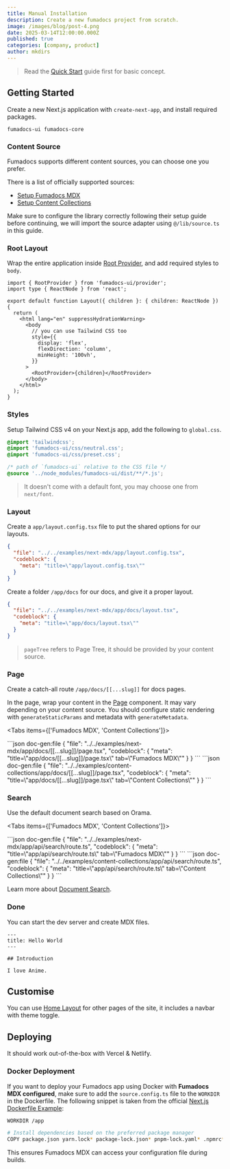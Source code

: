 ```yaml
---
title: Manual Installation
description: Create a new fumadocs project from scratch.
image: /images/blog/post-4.png
date: 2025-03-14T12:00:00.000Z
published: true
categories: [company, product]
author: mkdirs
---
```


> Read the [Quick Start](/docs) guide first for basic concept.

## Getting Started

Create a new Next.js application with `create-next-app`, and install required packages.

```package-install
fumadocs-ui fumadocs-core
```

### Content Source

Fumadocs supports different content sources, you can choose one you prefer.

There is a list of officially supported sources:

- [Setup Fumadocs MDX](/docs/mdx)
- [Setup Content Collections](/docs/headless/content-collections)

Make sure to configure the library correctly following their setup guide before continuing, we will import the source adapter using `@/lib/source.ts` in this guide.

### Root Layout

Wrap the entire application inside [Root Provider](/docs/layouts/root-provider), and add required styles to `body`.

```tsx
import { RootProvider } from 'fumadocs-ui/provider';
import type { ReactNode } from 'react';

export default function Layout({ children }: { children: ReactNode }) {
  return (
    <html lang="en" suppressHydrationWarning>
      <body
        // you can use Tailwind CSS too
        style={{
          display: 'flex',
          flexDirection: 'column',
          minHeight: '100vh',
        }}
      >
        <RootProvider>{children}</RootProvider>
      </body>
    </html>
  );
}
```

### Styles

Setup Tailwind CSS v4 on your Next.js app, add the following to `global.css`.

```css title="Tailwind CSS"
@import 'tailwindcss';
@import 'fumadocs-ui/css/neutral.css';
@import 'fumadocs-ui/css/preset.css';

/* path of `fumadocs-ui` relative to the CSS file */
@source '../node_modules/fumadocs-ui/dist/**/*.js';
```

> It doesn't come with a default font, you may choose one from `next/font`.

### Layout

Create a `app/layout.config.tsx` file to put the shared options for our layouts.

```json doc-gen:file
{
  "file": "../../examples/next-mdx/app/layout.config.tsx",
  "codeblock": {
    "meta": "title=\"app/layout.config.tsx\""
  }
}
```

Create a folder `/app/docs` for our docs, and give it a proper layout.

```json doc-gen:file
{
  "file": "../../examples/next-mdx/app/docs/layout.tsx",
  "codeblock": {
    "meta": "title=\"app/docs/layout.tsx\""
  }
}
```

> `pageTree` refers to Page Tree, it should be provided by your content source.

### Page

Create a catch-all route `/app/docs/[[...slug]]` for docs pages.

In the page, wrap your content in the [Page](/docs/layouts/page) component.
It may vary depending on your content source. You should configure static rendering with `generateStaticParams` and metadata with `generateMetadata`.

<Tabs items={['Fumadocs MDX', 'Content Collections']}>

<Tab value='Fumadocs MDX'>
```json doc-gen:file
{
  "file": "../../examples/next-mdx/app/docs/[[...slug]]/page.tsx",
  "codeblock": {
    "meta": "title=\"app/docs/[[...slug]]/page.tsx\" tab=\"Fumadocs MDX\""
  }
}
```
</Tab>

<Tab value='Content Collections'>
```json doc-gen:file
{
  "file": "../../examples/content-collections/app/docs/[[...slug]]/page.tsx",
  "codeblock": {
    "meta": "title=\"app/docs/[[...slug]]/page.tsx\" tab=\"Content Collections\""
  }
}
```
</Tab>

</Tabs>

### Search

Use the default document search based on Orama.

<Tabs items={['Fumadocs MDX', 'Content Collections']}>

<Tab value='Fumadocs MDX'>
```json doc-gen:file
{
  "file": "../../examples/next-mdx/app/api/search/route.ts",
  "codeblock": {
    "meta": "title=\"app/api/search/route.ts\" tab=\"Fumadocs MDX\""
  }
}
```
</Tab>

<Tab value='Content Collections'>
```json doc-gen:file
{
  "file": "../../examples/content-collections/app/api/search/route.ts",
  "codeblock": {
    "meta": "title=\"app/api/search/route.ts\" tab=\"Content Collections\""
  }
}
```
</Tab>

</Tabs>

Learn more about [Document Search](/docs/headless/search).

### Done

You can start the dev server and create MDX files.

```mdx title="content/docs/index.mdx"
---
title: Hello World
---

## Introduction

I love Anime.
```

## Customise

You can use [Home Layout](/docs/layouts/home-layout) for other pages of the site, it includes a navbar with theme toggle.

## Deploying

It should work out-of-the-box with Vercel & Netlify.

### Docker Deployment

If you want to deploy your Fumadocs app using Docker with **Fumadocs MDX configured**, make sure to add the `source.config.ts` file to the `WORKDIR` in the Dockerfile.
The following snippet is taken from the official [Next.js Dockerfile Example](https://github.com/vercel/next.js/blob/canary/examples/with-docker/Dockerfile):

```zsh title="Dockerfile"
WORKDIR /app

# Install dependencies based on the preferred package manager
COPY package.json yarn.lock* package-lock.json* pnpm-lock.yaml* .npmrc* source.config.ts ./
```

This ensures Fumadocs MDX can access your configuration file during builds.
